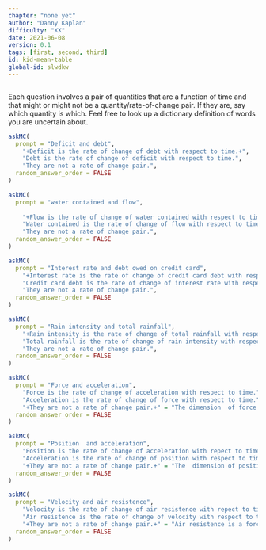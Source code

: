 ```yaml
---
chapter: "none yet"
author: "Danny Kaplan"
difficulty: "XX"
date: 2021-06-08 
version: 0.1
tags: [first, second, third]
id: kid-mean-table
global-id: slwdkw
---
```


```r

```

Each question involves a pair of quantities that are a function of time and that might or might not be a quantity/rate-of-change pair. If they are, say which quantity is which. Feel free to look up a dictionary definition of words you are uncertain about.

```r
askMC(
  prompt = "Deficit and debt",
    "+Deficit is the rate of change of debt with respect to time.+",
    "Debt is the rate of change of deficit with respect to time.",
    "They are not a rate of change pair.",
  random_answer_order = FALSE
)
```

```r
askMC(
  prompt = "water contained and flow",
  
    "+Flow is the rate of change of water contained with respect to time.+",
    "Water contained is the rate of change of flow with respect to time.",
    "They are not a rate of change pair.",
  random_answer_order = FALSE
)
```
    
```r
askMC(
  prompt = "Interest rate and debt owed on credit card",
    "+Interest rate is the rate of change of credit card debt with respect to time.+",
    "Credit card debt is the rate of change of interest rate with respect to time.",
    "They are not a rate of change pair.",
  random_answer_order = FALSE
)
```    

```r
askMC(
  prompt = "Rain intensity and total rainfall",
    "+Rain intensity is the rate of change of total rainfall with respect to time.+",
    "Total rainfall is the rate of change of rain intensity with respect to time.",
    "They are not a rate of change pair.",
  random_answer_order = FALSE
)
```

```r
askMC(
  prompt = "Force and acceleration",
    "Force is the rate of change of acceleration with respect to time." = "",
    "Acceleration is the rate of change of force with respect to time."  = "",
    "+They are not a rate of change pair.+" = "The dimension  of force is $ML/T^2$. The dimension of acceleration  is $L/T^2$. A  rate of change with respect to time should  have  an extra T in the denominator of the dimensions.",
  random_answer_order = FALSE
)
```

```r
askMC(
  prompt = "Position  and acceleration",
    "Position is the rate of change of acceleration with repect to time." = "",
    "Acceleration is the rate of change of position with respect to time."  = "",
    "+They are not a rate of change pair.+" = "The  dimension of position is $L$. The dimension  of acceleration is $L/T^2$. The  rate of change  of position  would have  dimension  $L/T$. that is  called 'velocity'.",
  random_answer_order = FALSE
)
```

```r
askMC(
  prompt = "Velocity and air resistence",
    "Velocity is the rate of change of air resistence with repect to time." = "",
    "Air resistence is the rate of change of velocity with respect to time."  = "",
    "+They are not a rate of change pair.+" = "Air resistence is a force,  with dimension $M L/T^2$. Velocity  has dimension $L/T$. The rate of change of velocity with  respect to time is acceleration, which has dimension  $L/T^2$.",
  random_answer_order = FALSE
)
```



